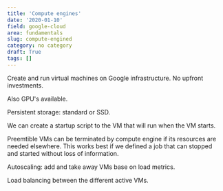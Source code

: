 ```yaml
---
title: 'Compute engines'
date: '2020-01-10'
field: google-cloud
area: fundamentals
slug: compute-engined
category: no category
draft: True
tags: []
---
```


Create and run virtual machines on Google infrastructure. No upfront investments.

Also GPU's available.

Persistent storage: standard or SSD.

We can create a startup script to the VM that will run when the VM starts.

Preemtible VMs can be terminated by compute engine if its resources are needed elsewhere. This works best if we defined a job that can stopped and started without loss of information.

Autoscaling: add and take away VMs base on load metrics.

Load balancing between the different active VMs.
